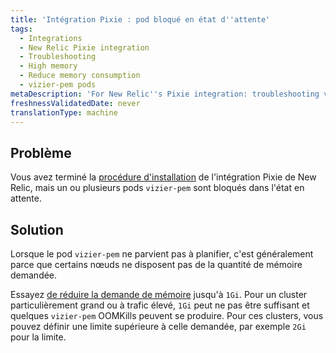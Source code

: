 ```yaml
---
title: 'Intégration Pixie : pod bloqué en état d''attente'
tags:
  - Integrations
  - New Relic Pixie integration
  - Troubleshooting
  - High memory
  - Reduce memory consumption
  - vizier-pem pods
metaDescription: 'For New Relic''s Pixie integration: troubleshooting vizier-pem pods stuck in pending state.'
freshnessValidatedDate: never
translationType: machine
---
```


## Problème

Vous avez terminé la [procédure d&apos;installation](/docs/kubernetes-pixie/auto-telemetry-pixie/install-auto-telemetry-pixie) de l&apos;intégration Pixie de New Relic, mais un ou plusieurs pods `vizier-pem` sont bloqués dans l&apos;état en attente.

## Solution

Lorsque le pod `vizier-pem` ne parvient pas à planifier, c&apos;est généralement parce que certains nœuds ne disposent pas de la quantité de mémoire demandée.

Essayez [de réduire la demande de mémoire](/docs/kubernetes-pixie/auto-telemetry-pixie/advanced-configuration/manage-pixie-memory#set-memory-request) jusqu&apos;à `1Gi`. Pour un cluster particulièrement grand ou à trafic élevé, `1Gi` peut ne pas être suffisant et quelques `vizier-pem` OOMKills peuvent se produire. Pour ces clusters, vous pouvez définir une limite supérieure à celle demandée, par exemple `2Gi` pour la limite.